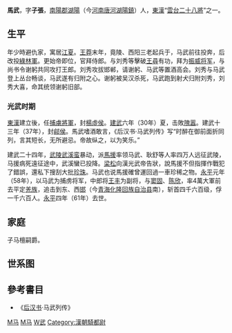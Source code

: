 '''馬武'''{{BD||?|61年||catIdx=M马}}，字'''子張'''，[[南陽郡|南陽郡]][[湖陽|湖陽]]（今[[河南|河南]][[唐河縣|唐河]][[湖陽鎮|湖陽鎮]]）人，[[東漢|東漢]]“[[雲台二十八將|雲台二十八將]]”之一。

==生平==
年少時避仇家，寓居[[江夏|江夏]]。[[王莽|王莽]]末年，竟陵、西阳三老起兵于，马武前往投奔，后改投[[綠林軍|綠林軍]]。更始帝即位，官拜侍郎。与刘秀等擊破[[王尋|王尋]]有功，拜为[[振威将军|振威将军]]，与尚书令谢躬共同攻打王郎。刘秀攻拔邯郸，请谢躬、马武等置酒高会。刘秀与马武登上丛台畅谈，马武遂有归附之心。谢躬被吴汉杀死，马武跑到射犬归附刘秀，刘秀大喜，命其统领谢躬旧部。

===光武时期===
[[東漢|東漢]]建立後，任[[捕虜將軍|捕虜將軍]]，封[[楊虛侯|楊虛侯]]。[[建武_(东汉)|建武]]六年（30年）夏，击敗[[隗嚣|隗嚣]]。建武十三年（37年），封[[鄃侯|鄃侯]]。馬武嗜酒敢言，《后汉书·马武列传》写“时醉在御前面折同列，言其短长，无所避忌。帝故纵之，以为笑乐。”

建武二十四年，[[武陵|武陵]][[武溪|武溪]][[蛮|蛮]]暴动，派[[馬援|馬援]]率领马武、耿舒等人率四万人远征武陵，马援病死遠征途中，武溪蠻已投降。[[梁松|梁松]]向漢光武帝告狀，說馬援不但指揮作戰犯了錯誤，還私下搜刮大批[[珍珠|珍珠]]。马武也说馬援確曾運回過一車珍稀之物。[[永平|永平]]元年（58年），以马武为捕虏将军，中郎将[[王丰|王丰]]为副将，与[[窦固|窦固]]、[[陈欣|陈欣]]，率4萬大軍前去平定[[羌族|羌族]]，追击到东、西[[邯|邯]]（今[[青海|青海]][[化隆回族自治县|化隆回族自治县]]南），斩首四千六百级，俘一千六百人。[[永平|永平]]四年（61年）去世。

==家庭==
子马檀嗣爵。

==世系图==
<center>
{{familytree/start}}
{{familytree | | | | | Li |Li=杨虚侯马武 }}
{{familytree | |,|-|-|-|+|-|-|-|.| |}}
{{familytree | Bj | | Ta | | Mo |Bj=[[马伯济|马伯济]]|Ta=杨虚侯[[马檀|马檀]]|Mo=□ }}
{{familytree | | | | | | | | | |!| }}
{{familytree | | | | | | | | | Fe |Fe=漻亭侯[[马震|马震]] }}
{{familytree | | | | | | | | | |!| }}
{{familytree | | | | | | | | | Yi |Yi=漻亭侯[[马侧|马侧]] }}
{{familytree/end}}
</center>


== 參考書目 ==
*《[[后汉书|后汉书]]·马武列传》

{{雲台二十八將}}
{{China-mil-bio-stub}}
{{漢朝人物小作品}}

[[Category:東漢軍事人物|M马]]
[[Category:唐河人|M马]]
[[Category:马姓|W武]]
[[Category:漢朝騎都尉|Category:漢朝騎都尉]]